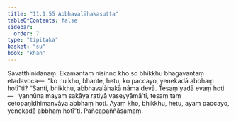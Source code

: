 ```yaml
---
title: "11.1.55 Abbhavalāhakasutta"
tableOfContents: false
sidebar:
  order: 7
type: "tipitaka"
basket: "su"
book: "khan"
---
```



<DynamicBreadcrumb />

<Division number="604" book="khan" bookNo="13" page="216">

<Paragraph number="1228" book="khan">
Sāvatthinidānaṃ. Ekamantaṃ nisinno kho so bhikkhu bhagavantaṃ etadavoca—  “ko nu kho, bhante, hetu, ko paccayo, yenekadā abbhaṃ hotī”ti? “Santi, bhikkhu, abbhavalāhakā nāma devā. Tesaṃ yadā evaṃ hoti—  ‘yannūna mayaṃ sakāya ratiyā vaseyyāmā’ti, tesaṃ taṃ cetopaṇidhimanvāya abbhaṃ hoti. Ayaṃ kho, bhikkhu, hetu, ayaṃ paccayo, yenekadā abbhaṃ hotī”ti.

</Paragraph>
</Division>

<Paragraph number="1229" type="center" book="khan">
Pañcapaññāsamaṃ.
</Paragraph>